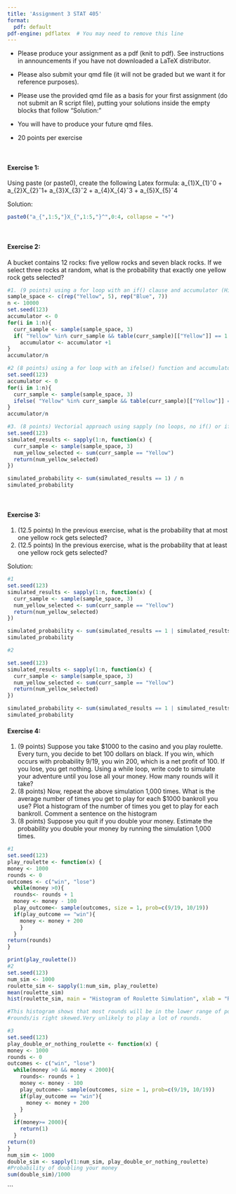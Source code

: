 ```yaml
---
title: 'Assignment 3 STAT 405'
format:
  pdf: default
pdf-engine: pdflatex  # You may need to remove this line
---
```


* Please produce your assignment as a pdf (knit to pdf).
See instructions in announcements if you have not downloaded a LaTeX distributor.


* Please also submit your
qmd file (it will not be graded but we want it for reference
purposes).
* Please use the provided qmd file as a basis for your first assignment
(do not submit an R script file), putting your solutions
inside the empty blocks that follow "Solution:"
* You will have to produce your future qmd files.
* 20 points per exercise

<br />




#### Exercise 1:
Using paste (or paste0), create the following Latex formula: a_{1}X_{1}ˆ0 + a_{2}X_{2}ˆ1+ a_{3}X_{3}ˆ2 + a_{4}X_{4}ˆ3 + a_{5}X_{5}ˆ4

Solution:
```r
paste0("a_{",1:5,"}X_{",1:5,"}^",0:4, collapse = "+")
```

<br />

#### Exercise 2:
A bucket contains 12 rocks: five yellow rocks and seven black rocks. If we select three rocks at random, what is the probability that exactly one yellow rock gets selected? 
```r
#1. (9 points) using a for loop with an if() clause and accumulator (Hint: The strategy is to sample 3 rocks without replacement from sample_space
sample_space <- c(rep("Yellow", 5), rep("Blue", 7))
n <- 10000
set.seed(123)
accumulator <- 0
for(i in 1:n){
  curr_sample <- sample(sample_space, 3)
  if( "Yellow" %in% curr_sample && table(curr_sample)[["Yellow"]] == 1 )
    accumulator <- accumulator +1
}
accumulator/n

#2 (8 points) using a for loop with an ifelse() function and accumulator
set.seed(123)
accumulator <- 0
for(i in 1:n){
  curr_sample <- sample(sample_space, 3)
  ifelse( "Yellow" %in% curr_sample && table(curr_sample)[["Yellow"]] == 1,  accumulator <- accumulator +1, next)
}
accumulator/n

#3. (8 points) Vectorial approach using sapply (no loops, no if() or ifelse(), no accumulator).
set.seed(123)
simulated_results <- sapply(1:n, function(x) {
  curr_sample <- sample(sample_space, 3)
  num_yellow_selected <- sum(curr_sample == "Yellow")
  return(num_yellow_selected)
})

simulated_probability <- sum(simulated_results == 1) / n
simulated_probability
```

<br />

#### Exercise 3:
1. (12.5 points) In the previous exercise, what is the probability that at most one yellow rock gets selected?
2. (12.5 points) In the previous exercise, what is the probability that at least one yellow rock gets selected?

Solution:
```r
#1
set.seed(123)
simulated_results <- sapply(1:n, function(x) {
  curr_sample <- sample(sample_space, 3)
  num_yellow_selected <- sum(curr_sample == "Yellow")
  return(num_yellow_selected)
})

simulated_probability <- sum(simulated_results == 1 | simulated_results == 0) / n
simulated_probability

#2

set.seed(123)
simulated_results <- sapply(1:n, function(x) {
  curr_sample <- sample(sample_space, 3)
  num_yellow_selected <- sum(curr_sample == "Yellow")
  return(num_yellow_selected)
})

simulated_probability <- sum(simulated_results == 1 | simulated_results == 2 | simulated_results == 3) / n
simulated_probability

```
#### Exercise 4:

1. (9 points) Suppose you take $1000 to the casino and you play roulette. Every turn, you decide to bet 100 dollars on black. If you win, which occurs with probability 9/19, you win 200, which is a net profit of 100. If you lose, you get nothing. Using a while loop, write code to simulate your adventure until you lose all your money. How many rounds will it take?
2. (8 points) Now, repeat the above simulation 1,000 times. What is the average number of times you get to play for each $1000 bankroll you use? Plot a histogram of the number of times you get to play for each bankroll. Comment a sentence on the histogram
3. (8 points) Suppose you quit if you double your money. Estimate the probability you double your money by running the simulation 1,000 times.
```r
#1
set.seed(123)
play_roulette <- function(x) {
money <- 1000
rounds <- 0
outcomes <- c("win", "lose")
  while(money >0){
  rounds<- rounds + 1
  money <- money - 100
  play_outcome<- sample(outcomes, size = 1, prob=c(9/19, 10/19))
  if(play_outcome == "win"){
    money <- money + 200
    }
  }
return(rounds)
}

print(play_roulette())
#2
set.seed(123)
num_sim <- 1000
roulette_sim <- sapply(1:num_sim, play_roulette)
mean(roulette_sim)
hist(roulette_sim, main = "Histogram of Roulette Simulation", xlab = "Rounds")

#This histogram shows that most rounds will be in the lower range of possible 
#rounds/is right skewed.Very unlikely to play a lot of rounds.

#3
set.seed(123)
play_double_or_nothing_roulette <- function(x) {
money <- 1000
rounds <- 0
outcomes <- c("win", "lose")
  while(money >0 && money < 2000){
    rounds<- rounds + 1
    money <- money - 100
    play_outcome<- sample(outcomes, size = 1, prob=c(9/19, 10/19))
    if(play_outcome == "win"){
      money <- money + 200
    }
  }
  if(money>= 2000){
    return(1)
  }
return(0)
}
num_sim <- 1000
double_sim <- sapply(1:num_sim, play_double_or_nothing_roulette)
#Probability of doubling your money
sum(double_sim)/1000

```

```

<br />




